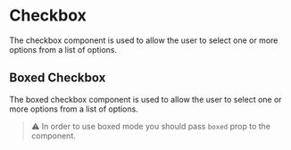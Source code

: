 

<Meta of={CheckboxStories} />

# Checkbox
The checkbox component is used to allow the user to select one or more options from a list of options.

<Canvas of={CheckboxStories.Default} />
<Controls of={CheckboxStories.Default} />

## Boxed Checkbox
The boxed checkbox component is used to allow the user to select one or more options from a list of options.

> ⚠️ In order to use boxed mode you should pass `boxed` prop to the component.

```html
<Checkbox boxed />
```

<Canvas of={CheckboxStories.BoxedDefault} />
<Controls of={CheckboxStories.BoxedDefault} />

<Canvas of={CheckboxStories.BoxedPrimary} />

<Canvas of={CheckboxStories.BoxedSecondary} />

<Canvas of={CheckboxStories.BoxedSuccess} />

<Canvas of={CheckboxStories.BoxedDanger} />

<Canvas of={CheckboxStories.BoxedWarning} />

<Canvas of={CheckboxStories.BoxedAccent} />


